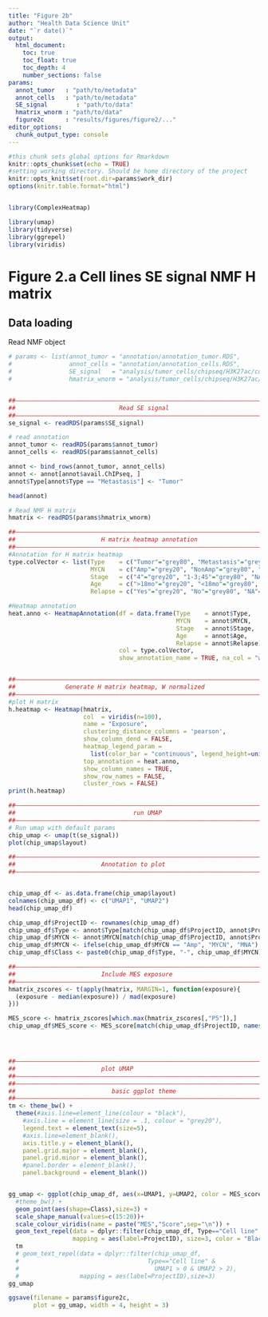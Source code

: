 ```yaml
---
title: "Figure 2b"
author: "Health Data Science Unit"
date: "`r date()`"
output: 
  html_document:
    toc: true
    toc_float: true
    toc_depth: 4
    number_sections: false
params:
  annot_tumor   : "path/to/metadata"
  annot_cells   : "path/to/metadata"
  SE_signal        : "path/to/data"
  hmatrix_wnorm : "path/to/data"
  figure2c      : "results/figures/figure2/..."
editor_options: 
  chunk_output_type: console
---
```



```r
#this chunk sets global options for Rmarkdown
knitr::opts_chunk$set(echo = TRUE)
#setting working directory. Should be home directory of the project
knitr::opts_knit$set(root.dir=params$work_dir)
options(knitr.table.format="html")


library(ComplexHeatmap)

library(umap)
library(tidyverse)
library(ggrepel)
library(viridis)


```

# Figure 2.a Cell lines SE signal NMF H matrix

## Data loading
  
Read NMF object
  
```r

# params <- list(annot_tumor = "annotation/annotation_tumor.RDS",
#                annot_cells = "annotation/annotation_cells.RDS",
#                SE_signal   = "analysis/tumor_cells/chipseq/H3K27ac/consensusSE/tumor_cells_H3K27ac_noH3K4me3_consensusSE_SignalScore.RDS",
#                hmatrix_wnorm = "analysis/tumor_cells/chipseq/H3K27ac/NMF/tumor_cells_consensusSE_K5_Hmatrix_wnorm.RDS")


##––––––––––––––––––––––––––––––––––––––––––––––––––––––––––––––––––––––––––––##
##                             Read SE signal                                 ##
##––––––––––––––––––––––––––––––––––––––––––––––––––––––––––––––––––––––––––––##
se_signal <- readRDS(params$SE_signal)

# read annotation 
annot_tumor <- readRDS(params$annot_tumor)
annot_cells <- readRDS(params$annot_cells)

annot <- bind_rows(annot_tumor, annot_cells)
annot <- annot[annot$avail.ChIPseq, ]
annot$Type[annot$Type == "Metastasis"] <- "Tumor"

head(annot)

# Read NMF H matrix
hmatrix <- readRDS(params$hmatrix_wnorm)

```

```r
##––––––––––––––––––––––––––––––––––––––––––––––––––––––––––––––––––––––––––––##
##                        H matrix heatmap annotation                         ##
##––––––––––––––––––––––––––––––––––––––––––––––––––––––––––––––––––––––––––––##
#Annotation for H matrix heatmap
type.colVector <- list(Type    = c("Tumor"="grey80", "Metastasis"="grey60", "Cell line"="grey20", "NA"="white"),
                       MYCN    = c("Amp"="grey20", "NonAmp"="grey80", "NA"="white"),
                       Stage   = c("4"="grey20", "1-3;4S"="grey80", "NA"="white"),
                       Age     = c(">18mo"="grey20", "<18mo"="grey80", "NA"="white"),
                       Relapse = c("Yes"="grey20", "No"="grey80", "NA"="grey100"))

#Heatmap annotation
heat.anno <- HeatmapAnnotation(df = data.frame(Type    = annot$Type,
                                               MYCN    = annot$MYCN,
                                               Stage   = annot$Stage,
                                               Age     = annot$Age,
                                               Relapse = annot$Relapse),
                               col = type.colVector,
                               show_annotation_name = TRUE, na_col = "white")


##––––––––––––––––––––––––––––––––––––––––––––––––––––––––––––––––––––––––––––##
##              Generate H matrix heatmap, W normalized                       ##
##––––––––––––––––––––––––––––––––––––––––––––––––––––––––––––––––––––––––––––##
#plot H matrix
h.heatmap <- Heatmap(hmatrix,
                     col  = viridis(n=100),
                     name = "Exposure",
                     clustering_distance_columns = 'pearson',
                     show_column_dend = FALSE,
                     heatmap_legend_param = 
                       list(color_bar = "continuous", legend_height=unit(2, "cm")),
                     top_annotation = heat.anno,
                     show_column_names = TRUE,
                     show_row_names = FALSE,
                     cluster_rows = FALSE)
print(h.heatmap)

```


```r


##––––––––––––––––––––––––––––––––––––––––––––––––––––––––––––––––––––––––––––##
##                                 run UMAP                                   ##
##––––––––––––––––––––––––––––––––––––––––––––––––––––––––––––––––––––––––––––##
# Run umap with default params
chip_umap <- umap(t(se_signal))
plot(chip_umap$layout)

##––––––––––––––––––––––––––––––––––––––––––––––––––––––––––––––––––––––––––––##
##                        Annotation to plot                                  ##
##––––––––––––––––––––––––––––––––––––––––––––––––––––––––––––––––––––––––––––##


chip_umap_df <- as.data.frame(chip_umap$layout)
colnames(chip_umap_df) <- c("UMAP1", "UMAP2")
head(chip_umap_df)

chip_umap_df$ProjectID <- rownames(chip_umap_df)
chip_umap_df$Type <- annot$Type[match(chip_umap_df$ProjectID, annot$ProjectID)]
chip_umap_df$MYCN <- annot$MYCN[match(chip_umap_df$ProjectID, annot$ProjectID)]
chip_umap_df$MYCN <- ifelse(chip_umap_df$MYCN == "Amp", "MYCN", "MNA")
chip_umap_df$Class <- paste0(chip_umap_df$Type, "-", chip_umap_df$MYCN)

##––––––––––––––––––––––––––––––––––––––––––––––––––––––––––––––––––––––––––––##
##                        Include MES exposure                                ##
##––––––––––––––––––––––––––––––––––––––––––––––––––––––––––––––––––––––––––––##
hmatrix_zscores <- t(apply(hmatrix, MARGIN=1, function(exposure){
  (exposure - median(exposure)) / mad(exposure)
}))

MES_score <- hmatrix_zscores[which.max(hmatrix_zscores[,"P5"]),]
chip_umap_df$MES_score <- MES_score[match(chip_umap_df$ProjectID, names(MES_score))]




##––––––––––––––––––––––––––––––––––––––––––––––––––––––––––––––––––––––––––––##
##                        plot UMAP                                           ##
##––––––––––––––––––––––––––––––––––––––––––––––––––––––––––––––––––––––––––––##
##––––––––––––––––––––––––––––––––––––––––––––––––––––––––––––––––––––––––––––##
##                           basic ggplot theme                               ##
##––––––––––––––––––––––––––––––––––––––––––––––––––––––––––––––––––––––––––––##
tm <- theme_bw() +
  theme(#axis.line=element_line(colour = "black"),
    #axis.line = element_line(size = .1, colour = "grey20"),
    legend.text = element_text(size=5),
    #axis.line=element_blank(),
    axis.title.y = element_blank(),
    panel.grid.major = element_blank(),
    panel.grid.minor = element_blank(),
    #panel.border = element_blank(),
    panel.background = element_blank())


gg_umap <- ggplot(chip_umap_df, aes(x=UMAP1, y=UMAP2, color = MES_score)) + 
  #theme_bw() + 
  geom_point(aes(shape=Class),size=3) + 
  scale_shape_manual(values=c(15:20))+ 
  scale_colour_viridis(name = paste("MES","Score",sep="\n")) +
  geom_text_repel(data = dplyr::filter(chip_umap_df, Type=="Cell line" & MES_score > 5), 
                  mapping = aes(label=ProjectID), size=3, color = "Black") +
  tm
  # geom_text_repel(data = dplyr::filter(chip_umap_df, 
  #                                    Type=="Cell line" &
  #                                      UMAP1 > 0 & UMAP2 > 2), 
  #                 mapping = aes(label=ProjectID),size=3)
gg_umap

ggsave(filename = params$figure2c, 
       plot = gg_umap, width = 4, height = 3)


```

